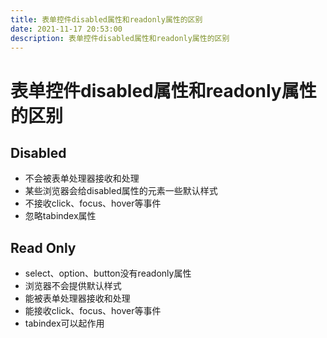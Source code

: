```yaml
---
title: 表单控件disabled属性和readonly属性的区别
date: 2021-11-17 20:53:00
description: 表单控件disabled属性和readonly属性的区别
---
```


# 表单控件disabled属性和readonly属性的区别


## Disabled 

- 不会被表单处理器接收和处理
- 某些浏览器会给disabled属性的元素一些默认样式
- 不接收click、focus、hover等事件
- 忽略tabindex属性

## Read Only

- select、option、button没有readonly属性
- 浏览器不会提供默认样式
- 能被表单处理器接收和处理
- 能接收click、focus、hover等事件
- tabindex可以起作用
